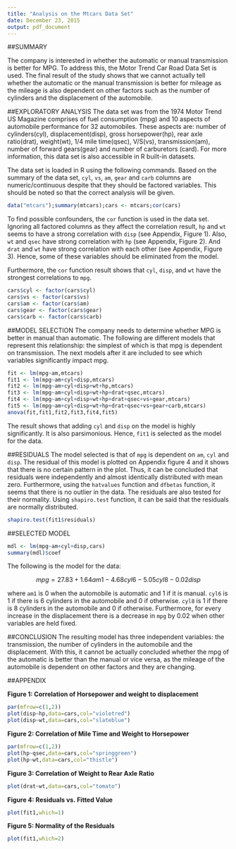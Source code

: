 ```yaml
---
title: "Analysis on the Mtcars Data Set"
date: December 23, 2015
output: pdf_document
---
```

##SUMMARY

The company is interested in whether the automatic or manual transmission is better for MPG. To address this, the Motor Trend Car Road Data Set is used. The final result of the study shows that we cannot actually tell whether the automatic or the manual transmission is better for mileage as the mileage is also dependent on other factors such as the number of cylinders and the displacement of the automobile.   

##EXPLORATORY ANALYSIS
The data set was from the 1974 Motor Trend US Magazine comprises of fuel consumption (mpg) and 10 aspects of automobile performance for 32 automobiles. These aspects are: number of cylinders(cyl), displacement(disp), gross horsepower(hp), rear axle ratio(drat), weight(wt), 1/4 mile time(qsec), V/S(vs), transmission(am), number of forward gears(gear) and number of carburetors (card). For more information, this data set is also accessible in R built-in datasets.

The data set is loaded in R using the following commands. Based on the summary of the data set, `cyl`, `vs`, `am`, `gear` and `carb` columns are numeric/continuous despite that they should be factored variables. This should be noted so that the correct analysis will be given.   

```r
data("mtcars");summary(mtcars);cars <- mtcars;cor(cars)
```

To find possible confounders, the `cor` function is used in the data set. Ignoring all factored columns as they affect the correlation result, `hp` and `wt` seems to have a strong correlation with `disp` (see Appendix, Figure 1). Also, `wt` and `qsec` have strong correlation with `hp` (see Appendix, Figure 2). And `drat` and `wt` have strong correlation with each other (see Appendix, Figure 3). Hence, some of these variables should be eliminated from the model.  

Furthermore, the `cor` function result shows that `cyl`, `disp`, and `wt` have the strongest correlations to `mpg`. 


```r
cars$cyl <- factor(cars$cyl)
cars$vs <- factor(cars$vs)
cars$am <- factor(cars$am)
cars$gear <- factor(cars$gear)
cars$carb <- factor(cars$carb)
```


##MODEL SELECTION
The company needs to determine whether MPG is better in manual than automatic. The following are different models that represent this relationship: the simplest of which is that mpg is dependent on transmission. The next models after it are included to see which variables significantly impact mpg. 

```r
fit <- lm(mpg~am,mtcars)
fit1 <- lm(mpg~am+cyl+disp,mtcars)
fit2 <- lm(mpg~am+cyl+disp+wt+hp,mtcars)
fit3 <- lm(mpg~am+cyl+disp+wt+hp+drat+qsec,mtcars)
fit4 <- lm(mpg~am+cyl+disp+wt+hp+drat+qsec+vs+gear,mtcars)
fit5 <- lm(mpg~am+cyl+disp+wt+hp+drat+qsec+vs+gear+carb,mtcars)
anova(fit,fit1,fit2,fit3,fit4,fit5)
```

The result shows that adding `cyl` and `disp` on the model is highly significantly. It is also parsimonious. Hence, `fit1` is selected as the model for the data. 

##RESIDUALS
The model selected is that of `mpg` is dependent on `am`, `cyl` and `disp`. The residual of this model is plotted on Appendix figure 4 and it shows that there is no certain pattern in the plot. Thus, it can be concluded that residuals were independently and almost identically distributed with mean zero. Furthermore, using the `hatvalues` function and `dfbetas` function, it seems that there is no outlier in the data.
The residuals are also tested for their normality. Using `shapiro.test` function, it can be said that the residuals are normally distributed.
```r
shapiro.test(fit1$residuals)
```
##SELECTED MODEL
```r
mdl <- lm(mpg~am+cyl+disp,cars)
summary(mdl)$coef
```
The following is the model for the data: 

$$mpg = 27.83 + 1.64am1 - 4.68 cyl6 - 5.05 cyl8 - 0.02 disp$$

where `am1` is 0 when the automobile is automatic and 1 if it is manual. `cyl6` is 1 if there is 6 cylinders in the automobile and 0 if otherwise. `cyl8` is 1 if there is 8 cylinders in the automobile and 0 if otherwise. Furthermore, for every increase in the displacement there is a decrease in `mpg` by 0.02 when other variables are held fixed.

##CONCLUSION
The resulting model has three independent variables: the transmission, the number of cylinders in the automobile and the displacement. With this, it cannot be actually concluded whether the mpg of the automatic is better than the manual or vice versa, as the mileage of the automobile is dependent on other factors and they are changing. 

##APPENDIX


**Figure 1: Correlation of Horsepower and weight to displacement**

```r
par(mfrow=c(1,2))
plot(disp~hp,data=cars,col="violetred")
plot(disp~wt,data=cars,col="slateblue")
```

**Figure 2: Correlation of Mile Time and Weight to Horsepower**

```r
par(mfrow=c(1,2))
plot(hp~qsec,data=cars,col="springgreen")
plot(hp~wt,data=cars,col="thistle")
```

\newpage
**Figure 3: Correlation of Weight to Rear Axle Ratio**

```r
plot(drat~wt,data=cars,col="tomato")
```

**Figure 4: Residuals vs. Fitted Value**

```r
plot(fit1,which=1)
```
\newpage
**Figure 5: Normality of the Residuals**

```r
plot(fit1,which=2)
```
